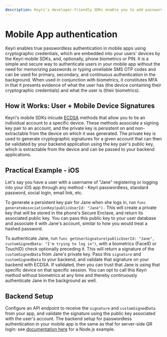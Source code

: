 ```yaml
---
description: Keyri’s developer-friendly SDKs enable you to add passwordless authentication to your mobile app using device proof of ownership and biometrics.
---
```


# Mobile App authentication

Keyri enables true passwordless authentication in mobile apps using cryptographic credentials, which are embedded into your users' devices by the Keyri mobile SDKs, and, optionally, phone biometrics or PIN. It is a simple and secure way to authenticate users in your mobile app without the need for memorizing passwords or typing unreliable SMS OTP codes and can be used for primary, secondary, and continuous authentication in the background. When used in conjunction with biometrics, it constitutes MFA in that it presents evidence of what the user has (the device containing their cryptographic credentials) and what the user is (their biometrics).

## How it Works: User + Mobile Device Signatures

Keyri's mobile SDKs inlcude [ECDSA](https://cryptobook.nakov.com/digital-signatures/ecdsa-sign-verify-messages) methods that allow you to tie an individual account to a specific device. These methods associate a signing key pair to an account, and the private key is persistent on and non-extractable from the device on which it was generated. The private key is used to generate cryptographic signatures for a given account that can then be validated by your backend application using the key pair's public key, which is extractable from the device and can be passed to your backend applications.

## Practical Example - iOS

Let's say you have a user with a username of "Jane" registering or logging into your iOS app through any method - Keyri passwordless, standard password, social login, email link, etc.

To generate a persistent key pair for Jane when she logs in, run `func generateAssociationKey(publicUserId: "Jane").` This will create a private key that will be stored in the phone's Secure Enclave, and return its associated public key. You can pass this public key to your user database and associate it with Jane's account, similar to how you would treat a hashed password.

To authenticate Jane, run `func getUserSignature(publicUserId: "Jane", customSignedData: "I'm trying to log in")`, with a biometrics (FaceID or TouchID) check optionally preceding it. This will return a signature of the `customSignedData` from Jane's private key. Pass this `signature` and `customSignedData` to your backend, and validate that signature on your backend with ECDSA. If validated, then you can trust that Jane is using that specific device on that specific session. You can opt to call this Keyri method without biometrics at any time and thereby continuously authenticate Jane in the background as well.

## Backend Setup

Configure an API endpoint to receive the `signature` and `customSignedData` from your app, and validate the signature using the public key associated with the user's account. The backend setup for passwordless authentication in your mobile app is the same as that for server-side QR login: see [documentation here](/authentication/qr-authentication/server-side-authentication#backend) for a Node.js example.
